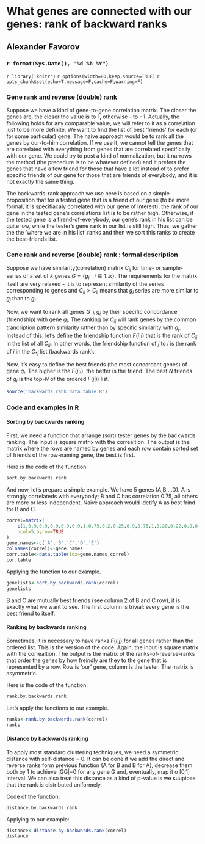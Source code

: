 What genes are connected with our genes: rank of backward ranks
========================================================

Alexander Favorov  
-----------------------------------------------

### `r format(Sys.Date(), "%d %b %Y")` 

`r library('knitr')`
`r options(width=80,keep.source=TRUE)`
`r opts_chunk$set(echo=T,message=F,cache=F,warning=F)`
<!-- cache is off, we save all the neccessary things in Rda -->


### Gene rank and reverse (double) rank

Suppose we have a kind of gene-to-gene correlation matrix. The closer the genes are, the closer the value is to $1$, otherwise - to $-1$. Actually, the following holds for any comparable value, we will refer to it as a correlation just to be more definite. We want to find the list of best 'friends' for each (or for some particular) gene. The naive approach would be to rank all the genes by our-to-him correlation. If we use it, we cannot tell the genes that are correlated with everything from genes that are correlated specifically with our gene. We could try to post a kind of normalization, but it narrows the method (the precedure is to be whatever defined) and it prefers the genes that have a few friend for those that have a lot instead of to prefer specific friends of our gene for those that are friends of everybody, and it is not exactly the same thing.

The backwards-rank approach we use here is based on a simple proposition that for a tested gene that is a friend of our gene (to be more formal, it is specifiacaly correlated with our gene of interest), the rank of our gene in the tested gene's correlations list is to be rather high. Otherwise, if the tested gene is a firend-of-everybody, our gene's rank in his list can be quite low, while the tester's gene rank in our list is still high. Thus, we gather the the 'where we are in his list' ranks and then we sort this ranks to create the best-friends list.

### Gene rank and reverse (double) rank : formal description

Suppose we have similarity(correlation) matrix $C_{ij}$ for time- or sample- series of a set of $k$ genes $G=\{g_i: i\in1..k\}$. The requirements for the matrix itself are very relaxed - it is to represent similarity of the series corresponding to genes and $C_{ij}\gt C_{il}$ means that $g_i$ series are more similar to $g_j$ than to $g_l$.

Now, we want to rank all genes ${G \backslash g_i}$ by their specific concordance (friendship) with gene $g_i$. The ranking by $C_{ij}$ will rank genes by the common trancription pattern similarity rather than by specific similarity with $g_j$. Instead of this, let's define the friendship function $F(j|i)$ that is the rank of $C_{ij}$ in the list of all $C_{lj}$. In other words, the friendship function of $j$ to $i$ is the rank of $i$ in the $C_{*j}$ list (backwards rank).

Now, it's easy to define the best friends (the most concordant genes) of gene $g_i$. The higher is the $F(j|i)$, the better is the friend. The best $N$ friends of $g_i$ is the top-$N$ of the ordered $F(j|i)$ list.

```{r source, echo=FALSE}
source('backwards.rank.data.table.R')
```

### Code and examples in R

#### Sorting by backwards ranking

First, we need a function that arrange (sort) tester genes by the backwards ranking. The input is square matrix with the correaltion. The output is the matrix where the rows are named by genes and each row contain sorted set of friends of the row-naming gene, the best is first.

Here is the code of the function:
```{r show.sort.code}
sort.by.backwards.rank
```

And now, let's prepare a simple example. We have 5 genes (A,B,...D). A is strongly correlateds with everybody; B and C has correlation 0.75, all others are more or less independent. Naive approach would idetify A as best frind for B and C.

```{r}
correl=matrix(
	c(1,0.9,0.9,0.9,0.9,0.9,1,0.75,0.2,0.25,0.9,0.75,1,0.20,0.22,0.9,0.2,0.2,1,0.15,0.9,0.25,.22,.15,1),
	ncol=5,byrow=TRUE
)
gene.names<-c('A','B','C','D','E')
colnames(correl)<-gene.names
corr.table<-data.table(idx=gene.names,correl)
cor.table
```

Applying the function to our example.

```{r}
genelists<-sort.by.backwards.rank(correl)
genelists
```

B and C are mutually best friends (see column 2 of B and C row), it is exactly what we want to see. The first column is trivial: every gene is the best friend to itself. 

#### Ranking by backwards ranking

Sometimes, it is necessary to have ranks $F(i|j)$ for all genes rather than the ordered list. This is the version of the code.
Again, the input is square matrix with the correaltion. The output is the matrix of the ranks-of-reverse-ranks that order the genes by how freindly are they to the gene that is represented by a row. Row is 'our' gene, column is the tester. The matrix is asymmetric.

Here is the code of the function:
```{r show.rank.code}
rank.by.backwards.rank
```

Let's apply the functions to our example.

```{r}
ranks<-rank.by.backwards.rank(correl)
ranks
```

#### Distance by backwards ranking

To apply most standard clustering techniques, we need a symmetric distance with self-distance = 0. It can be done if we add the direct and reverse ranks form previous function (A for B and B for A), decrease them both by 1 to achieve |GG|=0 for any gene G and, eventually, map it o [0,1] interval. We can also treat this distance as a kind of p-value is we suupiose that the rank is distributed uniformely.  

Code of the function:
```{r show.distance.code}
distance.by.backwards.rank
```

Applying to our example:

```{r}
distance<-distance.by.backwards.rank(correl)
distance
```

